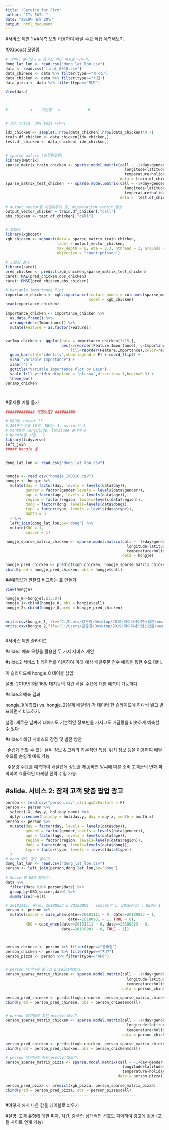 ---
title: "Service for Firm"
author: "ITs EATs "
date: "2019년 6월 20일"
output: html_document
---
#서비스 제안 1
##예측 모형 이용하여 배달 수요 직접 예측해보기.

#XGboost 모델링
```{r setup, include=FALSE}
# 데이터 불러오기 & 중국집 치킨 피자로 나누기.
dong_lat_lon <- read.csv("dong_lat_lon.csv")
data <- read.csv("final_0618.csv")
data_chinese <- data %>% filter(type=="중국집")
data_chicken <- data %>% filter(type=="치킨")
data_pizza <- data %>% filter(type=="피자")

View(data)



#----------<    치킨집   >------------#


# 70% train, 30% test 나누기

idx_chicken <- sample(1:nrow(data_chicken),nrow(data_chicken)*0.7)
train.df_chicken <- data_chicken[idx_chicken,]
test.df_chicken <- data_chicken[-idx_chicken,]


# sparse matrix (원핫인코딩)
library(Matrix)                                              
sparse_matrix_train_chicken <- sparse.model.matrix(call ~ -1+day+gender+age+month+
                                                     longitude+latitude+gangsu+rain+
                                                     temperature+holiday+KBO+soccer,
                                                   data = train.df_chicken)
sparse_matrix_test_chicken  <- sparse.model.matrix(call ~ -1+day+gender+age+month+
                                                     longitude+latitude+gangsu+rain+
                                                     temperature+holiday+KBO+soccer,
                                                   data =  test.df_chicken)

# output vector를 지정해주기 및, observation vector 생성
output_vector_chicken = train.df_chicken[,"call"]
obs_chicken <- test.df_chicken[,"call"]


# 모델링
library(xgboost)
xgb_chicken <- xgboost(data = sparse_matrix_train_chicken,
                       label = output_vector_chicken,
                       max_depth = 6, eta = 0.3, nthread = 3, nrounds = 500,
                       objective = "count:poisson")

# 모델링 결과
library(caret)
pred_chicken <- predict(xgb_chicken,sparse_matrix_test_chicken)
caret::MAE(pred_chicken,obs_chicken)
caret::RMSE(pred_chicken,obs_chicken)

# Variable Importance Plot
importance_chicken <- xgb.importance(feature_names = colnames(sparse_matrix_train_chicken),
                                     model = xgb_chicken)
head(importance_chicken)

importance_chicken <- importance_chicken %>%
  as.data.frame() %>% 
  arrange(desc(Importance)) %>% 
  mutate(Feature = as.factor(Feature))


varImp_chicken <- ggplot(data = importance_chicken[1:15,],
                         aes(x=reorder(Feature,Importance), y=Importance,
                             fill=reorder(Feature,Importance),color=reorder(Feature,Importance))) + 
  geom_bar(stat="identity",show.legend = F) + coord_flip() +
  ylab("Variable Importance") +
  xlab("") +
  ggtitle("Variable Importance Plot by Gain") +
  scale_fill_viridis_d(option = "plasma",direction=-1,begin=0.3) + 
  theme_bw()
varImp_chicken  




```


#홍제동 예를 들기

```{r}

############# 개인맞춤2 #########

# KBO랑 soccer ??
# 2019년 3월 16일, KBO는 1, soccer는 1
# month와 longitude, latitude 붙여주기
# hongje동 치킨...?
library(tidyverse)
left_join
##### hongje 동


dong_lat_lon <- read.csv("dong_lat_lon.csv")


hongje <- read.csv("hongje_190316.csv")
hongje <- hongje %>% 
  mutate(day = factor(day, levels = levels(data$day)),
         gender = factor(gender,levels = levels(data$gender)),
         age = factor(age, levels = levels(data$age)),
         region = factor(region, levels=levels(data$region)),
         dong = factor(dong, levels=levels(data$dong)),
         type = factor(type, levels = levels(data$type)),
         month = 3
  ) %>% 
  left_join(dong_lat_lon,by="dong") %>% 
  mutate(KBO = 1,
         soccer = 1)

hongje_sparse_matrix_chicken <- sparse.model.matrix(call ~ -1+day+gender+age+month+
                                                      longitude+latitude+gangsu+rain+
                                                      temperature+holiday+KBO+soccer,
                                                    data = hongje) 

hongje_pred_chicken <- predict(xgb_chicken, hongje_sparse_matrix_chicken)
cbind(pred = hongje_pred_chicken, obs = hongje$call)

```

##예측값과 관찰값 비교하는 표 만들기

```{r}
View(hongje)

hongje_0<-hongje[,c(3:8)]
hongje_1<-cbind(hongje_0, obs = hongje$call)
hongje_2<-cbind(hongje_0,pred = hongje_pred_chicken)


write.csv(hongje_1,file="C:/Users/김문정/Desktop/2019/데이터사이언스입문/weather/hongje_1.csv")
write.csv(hongje_2,file="C:/Users/김문정/Desktop/2019/데이터사이언스입문/weather/hongje_2.csv")



```

#서비스 제안 슬라이드

#slide.1 예측 모형을 활용한 두 가지 서비스 제안

#slide.2 서비스 1: 데이터를 이용하여 미래 예상 배달주문 건수 예측을 통한 수요 대비. 

이 슬라이드에 hongje_0 테이블 삽입

설명: 2019년 3월 16일 대치동의 치킨 배달 수요에 대한 예측이 가능하다. 

#slide.3 예측 결과

hongje_1(예측값) vs. hongje_2(실제 배달량) 각 데이터 한 슬라이드에 하나씩 넣고 발표하면서 비교하기.

설명: 새로운 날짜에 대해서도 기본적인 정보만을 가지고도 배달량을 비슷하게 예측할 수 있다. 

#slide.4 해당 서비스의 장점 및 발전 방안

-손쉽게 접할 수 있는 날씨 정보 & 고객의 기본적인 특성, 위치 정보 등을 이용하여 배달 수요를 손쉽게 예측 가능. 

-주문량 수요를 예측하여 배달앱에 정보를 제공하면 날씨에 따른 소비 고객군의 변화 파악하여 효율적인 마케팅 전략 수립 가능.

#slide. 서비스 2: 잠재 고객 맞춤 팝업 광고 
------------------------------------------------------------

```{r}
person <- read.csv("person.csv",stringsAsFactors = F)
person <- person %>% 
  select(-X,-day.y,-holiday_name) %>% 
  dplyr::rename(holiday = holiday.y, day = day.x, month = month.x)
person <- person %>% 
  mutate(day = factor(day, levels = levels(data$day)),
         gender = factor(gender,levels = levels(data$gender)),
         age = factor(age, levels = levels(data$age)),
         region = factor(region, levels=levels(data$region)),
         dong = factor(dong, levels=levels(data$dong)),
         type = factor(type, levels = levels(data$type))
  )
# dong 위도 경도 붙이기.
dong_lat_lon <- read.csv("dong_lat_lon.csv")
person <- left_join(person,dong_lat_lon,by="dong")

# Soccer랑 KBO 붙이기.
data %>% 
  filter(date %in% person$date) %>% 
  group_by(KBO,soccer,date) %>% 
  summarise(n=n())

# 20181111: 둘다0, 20180823 & 20180901 : soccer만 1, 20180417 : KBO만 1
person <- person %>% 
  mutate(soccer = case_when(date==20181111 ~ 0, date==20180823 ~ 1,
                            date==20180901 ~ 1, TRUE ~ 0),
         KBO = case_when(date==20181111 ~ 0, date==20180823 ~ 0,
                         date==20180901 ~ 0, TRUE ~ 1))



person_chinese <- person %>% filter(type=="중국집")
person_chicken <- person %>% filter(type=="치킨")
person_pizza <- person %>% filter(type=="피자")


# person 데이터에 중국집 predict해보기.
person_sparse_matrix_chinese <- sparse.model.matrix(call ~ -1+day+gender+age+month+
                                                      longitude+latitude+gangsu+rain+
                                                      temperature+holiday+KBO+soccer,
                                                    data = person_chinese) 

person_pred_chinese <- predict(xgb_chinese, person_sparse_matrix_chinese)
cbind(pred = person_pred_chinese, obs = person_chinese$call)


# person 데이터에 치킨 predict해보기.
person_sparse_matrix_chicken <- sparse.model.matrix(call ~ -1+day+gender+age+month+
                                                      longitude+latitude+gangsu+rain+
                                                      temperature+holiday+KBO+soccer,
                                                    data = person_chicken) 

person_pred_chicken <- predict(xgb_chicken, person_sparse_matrix_chicken)
cbind(pred = person_pred_chicken, obs = person_chicken$call)

# person 데이터에 피자 predict해보기.
person_sparse_matrix_pizza <- sparse.model.matrix(call ~ -1+day+gender+age+month+
                                                    longitude+latitude+gangsu+rain+
                                                    temperature+holiday+KBO+soccer,
                                                  data = person_pizza) 

person_pred_pizza <- predict(xgb_pizza, person_sparse_matrix_pizza)
cbind(pred = person_pred_pizza, obs = person_pizza$call)
----------------------------------------------------------

```

#이렇게 해서 나온 값을 테이블로 띄우기

#설명: 고객 유형에 대한 피자, 치킨, 중국집 상대적인 선호도 파악하여 광고에 활용 (포털 사이트 연계 가능)
